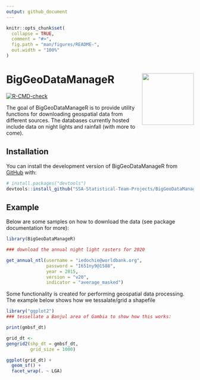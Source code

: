 ```yaml
---
output: github_document
---
```


<!-- README.md is generated from README.Rmd. Please edit that file -->

```r
knitr::opts_chunk$set(
  collapse = TRUE,
  comment = "#>",
  fig.path = "man/figures/README-",
  out.width = "100%"
)
```

# BigGeoDataManageR <img src="man/figures/logo.png" align="right" height="139" />


<!-- badges: start -->
[![R-CMD-check](https://github.com/SSA-Statistical-Team-Projects/BigGeoDataManageR/actions/workflows/R-CMD-check.yaml/badge.svg)](https://github.com/SSA-Statistical-Team-Projects/BigGeoDataManageR/actions/workflows/R-CMD-check.yaml)
<!-- badges: end -->

The goal of BigGeoDataManageR is to provide utility functions for downloading geospatial data from different sources. The databases currently hosted include data on night lights and rainfall (with more to come).

## Installation

You can install the development version of BigGeoDataManageR from [GitHub](https://github.com/) with:

``` r
# install.packages("devtools")
devtools::install_github("SSA-Statistical-Team-Projects/BigGeoDataManageR")
```

## Example

Below are some samples on how to download the data (see package documentation for more):

```r
library(BigGeoDataManageR)

### download the annual night light rasters for 2020

get_annual_ntl(username = "iedochie@worldbank.org",
               password = "I651ny9@1588",
               year = 2015,
               version = "v20",
               indicator = "average_masked")

```

Some functionality is created for performing geospatial data processing. The example below shows how we tessalate/grid a shapefile

```r

library("ggplot2")
### tessellate a Banjul area of Gambia to show how this works:

print(gmbsf_dt)

grid_dt <- 
gengrid2(shp_dt = gmbsf_dt,
         grid_size = 1000)

ggplot(grid_dt) + 
  geom_sf() + 
  facet_wrap(. ~ LGA)



```



